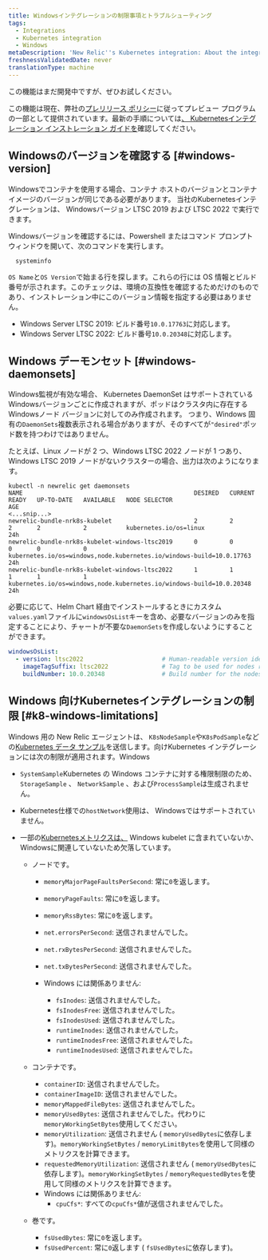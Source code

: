 ```yaml
---
title: Windowsインテグレーションの制限事項とトラブルシューティング
tags:
  - Integrations
  - Kubernetes integration
  - Windows
metaDescription: 'New Relic''s Kubernetes integration: About the integration on Windows-based nodes'
freshnessValidatedDate: never
translationType: machine
---
```


<Callout title="プレビュー">
  この機能はまだ開発中ですが、ぜひお試しください。

  この機能は現在、弊社の[プレリリース ポリシー](/docs/licenses/license-information/referenced-policies/new-relic-pre-release-policy)に従ってプレビュー プログラムの一部として提供されています。最新の手順については[、 Kubernetesインテグレーション インストレーション ガイドを](/src/install/kubernetes/intro)確認してください。
</Callout>

## Windowsのバージョンを確認する [#windows-version]

<Callout variant="important">
  Windowsでコンテナを使用する場合、コンテナ ホストのバージョンとコンテナ イメージのバージョンが同じである必要があります。 当社のKubernetesインテグレーションは、 Windowsバージョン LTSC 2019 および LTSC 2022 で実行できます。
</Callout>

Windowsバージョンを確認するには、Powershell またはコマンド プロンプト ウィンドウを開いて、次のコマンドを実行します。

```shell
  systeminfo
```

`OS Name`と`OS Version`で始まる行を探します。これらの行には OS 情報とビルド番号が示されます。このチェックは、環境の互換性を確認するためだけのものであり、インストレーション中にこのバージョン情報を指定する必要はありません。

* Windows Server LTSC 2019: ビルド番号`10.0.17763`に対応します。
* Windows Server LTSC 2022: ビルド番号`10.0.20348`に対応します。

## Windows デーモンセット [#windows-daemonsets]

Windows監視が有効な場合、 Kubernetes DaemonSet はサポートされているWindowsバージョンごとに作成されますが、ポッドはクラスタ内に存在するWindowsノード バージョンに対してのみ作成されます。 つまり、Windows 固有の`DaemonSets`複数表示される場合がありますが、そのすべてが`"desired"`ポッド数を持つわけではありません。

たとえば、Linux ノードが 2 つ、Windows LTSC 2022 ノードが 1 つあり、Windows LTSC 2019 ノードがないクラスターの場合、出力は次のようになります。

```shell
kubectl -n newrelic get daemonsets
NAME                                                DESIRED   CURRENT   READY   UP-TO-DATE   AVAILABLE   NODE SELECTOR                                                          AGE
<...snip...>
newrelic-bundle-nrk8s-kubelet                       2         2         2       2            2           kubernetes.io/os=linux                                                 24h
newrelic-bundle-nrk8s-kubelet-windows-ltsc2019      0         0         0       0            0           kubernetes.io/os=windows,node.kubernetes.io/windows-build=10.0.17763   24h
newrelic-bundle-nrk8s-kubelet-windows-ltsc2022      1         1         1       1            1           kubernetes.io/os=windows,node.kubernetes.io/windows-build=10.0.20348   24h
```

必要に応じて、Helm Chart 経由でインストールするときにカスタム`values.yaml`ファイルに`windowsOsList`キーを含め、必要なバージョンのみを指定することにより、チャートが不要な`DaemonSets`を作成しないようにすることができます。

```yaml
windowsOsList:
  - version: ltsc2022                      # Human-readable version identifier
    imageTagSuffix: ltsc2022               # Tag to be used for nodes running the windows version above
    buildNumber: 10.0.20348                # Build number for the nodes running the version above. Used as a selector.
```

## Windows 向けKubernetesインテグレーションの制限 [#k8-windows-limitations]

Windows 用の New Relic エージェントは、 `K8sNodeSample`や`K8sPodSample`などの[Kubernetes データ サンプル](/docs/kubernetes-pixie/kubernetes-integration/understand-use-data/find-use-your-kubernetes-data/#event-types)を送信します。向けKubernetes インテグレーションには次の制限が適用されます。Windows

* `SystemSample`Kubernetes の Windows コンテナに対する権限制限のため、 `StorageSample` 、 `NetworkSample` 、および`ProcessSample`は生成されません。

* Kubernetes仕様での`hostNetwork`使用は、 Windowsではサポートされていません。

* 一部の[Kubernetesメトリクスは、](/docs/integrations/kubernetes-integration/understand-use-data/understand-use-data#metrics) Windows kubelet に含まれていないか、 Windowsに関連していないため欠落しています。

  * ノードです。

    * `memoryMajorPageFaultsPerSecond`: 常に`0`を返します。

    * `memoryPageFaults`: 常に`0`を返します。

    * `memoryRssBytes`: 常に`0`を返します。

    * `net.errorsPerSecond`: 送信されませんでした。

    * `net.rxBytesPerSecond`: 送信されませんでした。

    * `net.txBytesPerSecond`: 送信されませんでした。

    * Windows には関係ありません:

      * `fsInodes`: 送信されませんでした。
      * `fsInodesFree`: 送信されませんでした。
      * `fsInodesUsed`: 送信されませんでした。
      * `runtimeInodes`: 送信されませんでした。
      * `runtimeInodesFree`: 送信されませんでした。
      * `runtimeInodesUsed`: 送信されませんでした。

  * コンテナです。

    * `containerID`: 送信されませんでした。
    * `containerImageID`: 送信されませんでした。
    * `memoryMappedFileBytes`: 送信されませんでした。
    * `memoryUsedBytes`: 送信されませんでした。代わりに`memoryWorkingSetBytes`使用してください。
    * `memoryUtilization`: 送信されません ( `memoryUsedBytes`に依存します)。`memoryWorkingSetBytes` / `memoryLimitBytes`を使用して同様のメトリクスを計算できます。
    * `requestedMemoryUtilization`: 送信されません ( `memoryUsedBytes`に依存します)。`memoryWorkingSetBytes` / `memoryRequestedBytes`を使用して同様のメトリクスを計算できます。
    * Windows には関係ありません:
      * `cpuCfs*`: すべての`cpuCfs*`値が送信されませんでした。

  * 巻です。

    * `fsUsedBytes`: 常に`0`を返します。
    * `fsUsedPercent`: 常に`0`返します ( `fsUsedBytes`に依存します)。